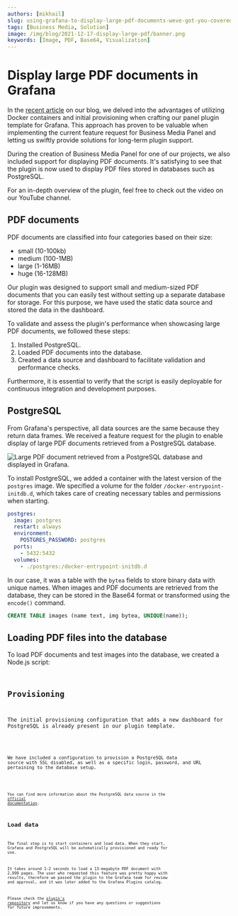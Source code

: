 ```yaml
---
authors: [mikhail]
slug: using-grafana-to-display-large-pdf-documents-weve-got-you-covered-4e654e8d4bce/
tags: [Business Media, Solution]
image: /img/blog/2021-12-17-display-large-pdf/banner.png
keywords: [Image, PDF, Base64, Visualization]
---
```



# Display large PDF documents in Grafana

In the [recent article](/blog/display-base64-encoded-images-from-any-data-source-on-your-dashboard-398a99ba5b5e) on our blog, we delved into the advantages of utilizing Docker containers and initial provisioning when crafting our panel plugin template for Grafana. This approach has proven to be valuable when implementing the current feature request for Business Media Panel and letting us swiftly provide solutions for long-term plugin support.

During the creation of Business Media Panel for one of our projects, we also included support for displaying PDF documents. It's satisfying to see that the plugin is now used to display PDF files stored in databases such as PostgreSQL.

For an in-depth overview of the plugin, feel free to check out the video on our YouTube channel.

<Youtube
  id="1_bgLSehjhg"
  title="Images, PDFs, Video, Live Camera Feed on Grafana Dashboard."
/>

## PDF documents

PDF documents are classified into four categories based on their size:

- small (10-100kb)
- medium (100-1MB)
- large (1-16MB)
- huge (16-128MB)

Our plugin was designed to support small and medium-sized PDF documents that you can easily test without setting up a separate database for storage. For this purpose, we have used the static data source and stored the data in the dashboard.

To validate and assess the plugin's performance when showcasing large PDF documents, we followed these steps:

1. Installed PostgreSQL.
2. Loaded PDF documents into the database.
3. Created a data source and dashboard to facilitate validation and performance checks.

Furthermore, it is essential to verify that the script is easily deployable for continuous integration and development purposes.

## PostgreSQL

From Grafana's perspective, all data sources are the same because they return data frames. We received a feature request for the plugin to enable display of large PDF documents retrieved from a PostgreSQL database.

<Image
  title="Large PDF document retrieved from a PostgreSQL database and displayed in Grafana."
  src="/img/blog/2021-12-17-display-large-pdf/panel.png"
/>

To install PostgreSQL, we added a container with the latest version of the `postgres` image. We specified a volume for the folder `/docker-entrypoint-initdb.d`, which takes care of creating necessary tables and permissions when starting.

```yaml
postgres:
  image: postgres
  restart: always
  environment:
    POSTGRES_PASSWORD: postgres
  ports:
    - 5432:5432
  volumes:
    - ./postgres:/docker-entrypoint-initdb.d
```

In our case, it was a table with the `bytea` fields to store binary data with unique names. When images and PDF documents are retrieved from the database, they can be stored in the Base64 format or transformed using the `encode()` command.

```sql
CREATE TABLE images (name text, img bytea, UNIQUE(name));
```

## Loading PDF files into the database

To load PDF documents and test images into the database, we created a Node.js script:

<Code
  url="https://github.com/VolkovLabs/volkovlabs-image-panel/blob/main/postgres/load.ts"
  language="js"
/>

## Provisioning

The initial provisioning configuration that adds a new dashboard for PostgreSQL is already present in our plugin template.

<Code
  url="https://github.com/VolkovLabs/volkovlabs-image-panel/blob/main/provisioning/dashboards/default.yaml"
  language="yaml"
/>

We have included a configuration to provision a PostgreSQL data source with SSL disabled, as well as a specific login, password, and URL pertaining to the database setup.

<Code
  url="https://github.com/VolkovLabs/volkovlabs-image-panel/blob/main/provisioning/datasources/postgres.yaml"
  language="yaml"
/>

You can find more information about the PostgreSQL data source in the [official documentation](https://grafana.com/docs/grafana/latest/datasources/postgres/).

## Load data

The final step is to start containers and load data. When they start, Grafana and PostgreSQL will be automatically provisioned and ready for use.

It takes around 1-2 seconds to load a 13-megabyte PDF document with 2,990 pages. The user who requested this feature was pretty happy with results, therefore we passed the plugin to the Grafana team for review and approval, and it was later added to the Grafana Plugins catalog.

Please check the [plugin's repository](https://github.com/VolkovLabs/volkovlabs-image-panel) and let us know if you have any questions or suggestions for future improvements.
